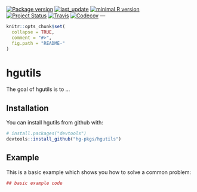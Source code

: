 <!-- START_HGUTILS -->
[![Package version](https://img.shields.io/badge/version-v0.0.9007-lightgrey.svg)](https://github.com/hvdboorn/hgutils/blob/master/README.Rmd)
[![last_update](https://img.shields.io/badge/last%20update-2018--07--05-orange.svg)](https://github.com/hvdboorn/hgutils/commits/master)
[![minimal R version](https://img.shields.io/badge/R-3.1+-blue.svg)](https://cran.r-project.org/)  
[![Project Status](http://www.repostatus.org/badges/latest/wip.svg)](http://www.repostatus.org/#wip)
[![Travis](https://travis-ci.org/hvdboorn/hgutils.svg)](https://travis-ci.org/hvdboorn/hgutils)
[![Codecov](https://img.shields.io/codecov/c/github/hvdboorn/hgutils.svg)](https://codecov.io/gh/hvdboorn/hgutils)
---
<!-- END_HGUTILS -->
<!-- README.md is generated from README.Rmd. Please edit that file -->

```r
knitr::opts_chunk$set(
  collapse = TRUE,
  comment = "#>",
  fig.path = "README-"
)
```

# hgutils

The goal of hgutils is to ...

## Installation

You can install hgutils from github with:

```r
# install.packages("devtools")
devtools::install_github("hg-pkgs/hgutils")
```

## Example

This is a basic example which shows you how to solve a common problem:

```r
## basic example code
```
